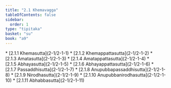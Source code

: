 ```yaml
---
title: "2.1 Khemavagga"
tableOfContents: false
sidebar:
  order: 1
type: "tipitaka"
basket: "su"
book: "a9"
---
```



<DynamicBreadcrumb />



<TableOfContents book="a9" section="2.1">
* [2.1.1 Khemasutta](2-1/2-1-1)
* [2.1.2 Khemappattasutta](2-1/2-1-2)
* [2.1.3 Amatasutta](2-1/2-1-3)
* [2.1.4 Amatappattasutta](2-1/2-1-4)
* [2.1.5 Abhayasutta](2-1/2-1-5)
* [2.1.6 Abhayappattasutta](2-1/2-1-6)
* [2.1.7 Passaddhisutta](2-1/2-1-7)
* [2.1.8 Anupubbapassaddhisutta](2-1/2-1-8)
* [2.1.9 Nirodhasutta](2-1/2-1-9)
* [2.1.10 Anupubbanirodhasutta](2-1/2-1-10)
* [2.1.11 Abhabbasutta](2-1/2-1-11)
</TableOfContents>